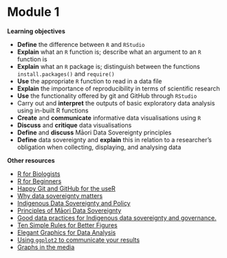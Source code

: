 # Module 1 {-}

**Learning objectives**

+ **Define** the difference between `R` and `RStudio`
+ **Explain** what an `R` function is; describe what an argument to an `R` function is
+ **Explain** what an `R` package is; distinguish between the functions `install.packages()` and `require()`
+ **Use** the appropriate `R` function to read in a data file
+ **Explain** the importance of reproducibility in terms of scientific research
+ **Use** the functionality offered by git and GitHub through `RStudio`
+ Carry out and **interpret** the outputs of basic exploratory data analysis using in-built R functions
+ **Create** and **communicate** informative data visualisations using `R`
+ **Discuss** and **critique** data visualisations
+ **Define** and **discuss** Māori Data Sovereignty principles
+ **Define** data sovereignty and **explain** this in relation to a researcher's obligation when collecting, displaying, and analysing data

**Other resources**

+ [R for Biologists](https://www.rforbiologists.org/)
+ [R for Beginners](https://t.co/oPXfmhsY6N)
+ [Happy Git and GitHub for the useR](https://happygitwithr.com/)
+ [Why data sovereignty matters](https://www.onenet.co.nz/our-resources/why-data-sovereignty-matters/)
+ [Indigenous Data Sovereignty and Policy](https://require.oapen.org/handle/20.500.12657/42782)
+ [Principles of Māori Data Sovereignty](https://cdn.auckland.ac.nz/assets/psych/about/our-research/documents/TMR%2BM%C4%81ori%2BData%2BSovereignty%2BPrinciples%2BOct%2B2018.pdf)
+ [Good data practices for Indigenous data sovereignty and governance.](https://researchcommons.waikato.ac.nz/bitstream/handle/10289/12919/data%20practices.pdf?sequence=5&isAllowed=y)
+ [Ten Simple Rules for Better Figures](https://journals.plos.org/ploscompbiol/article?id=10.1371/journal.pcbi.1003833)
+ [Elegant Graphics for Data Analysis](https://ggplot2-book.org/introduction.html)
+ [Using `ggplot2` to communicate your results](https://ourcodingclub.github.io/tutorials/datavis/)
+ [Graphs in the media](https://www.statschat.org.nz/?s=graphs)



